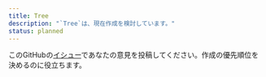```yaml
---
title: Tree
description: "`Tree`は、現在作成を検討しています。"
status: planned
---
```


このGitHubの[イシュー](https://github.com/yamada-ui/yamada-ui/issues/990)であなたの意見を投稿してください。作成の優先順位を決めるのに役立ちます。
